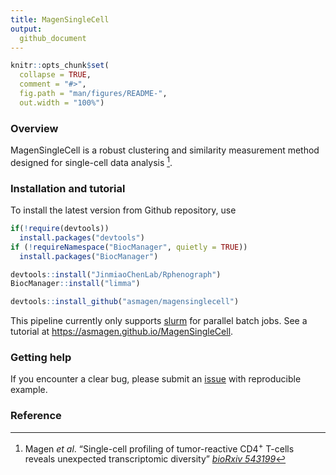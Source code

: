 ```yaml
---
title: MagenSingleCell
output:
  github_document
---
```


```r
knitr::opts_chunk$set(
  collapse = TRUE,
  comment = "#>",
  fig.path = "man/figures/README-",
  out.width = "100%")
```


### Overview

MagenSingleCell is a robust clustering and similarity measurement method designed for single-cell data analysis [^1]. 

### Installation and tutorial

To install the latest version from Github repository, use

```r
if(!require(devtools))
  install.packages("devtools")
if (!requireNamespace("BiocManager", quietly = TRUE))
  install.packages("BiocManager")

devtools::install("JinmiaoChenLab/Rphenograph")
BiocManager::install("limma")

devtools::install_github("asmagen/magensinglecell")
```

This pipeline currently only supports [slurm](https://slurm.schedmd.com) for parallel batch jobs. See a tutorial at <https://asmagen.github.io/MagenSingleCell>.


### Getting help

If you encounter a clear bug, please submit an [issue](https://github.com/asmagen/MagenSingleCell/issues) with reproducible example. 

### Reference

[^1]: Magen *et al*. "Single-cell profiling of tumor-reactive CD4<sup>+</sup> T-cells reveals unexpected transcriptomic diversity" [*bioRxiv 543199*](https://doi.org/10.1101/543199)
